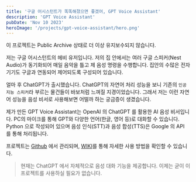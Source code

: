 ```yaml
---
title: '구글 어시스턴트가 똑똑해졌으면 좋겠어, GPT Voice Assistant'
description: 'GPT Voice Assistant'
pubDate: 'Nov 10 2023'
heroImage: '/projects/gpt-voice-assistant/hero.png'
---
```



<Warning>
  이 프로젝트는 Public Archive 상태로 더 이상 유지보수되지 않습니다.
</Warning>

저는 구글 어시스턴트의 헤비 유저입니다. 저의 집 안에서는 여러 구글 스피커(Nest Audio)가 동기화되어 매일 음악을 틀고 제 음성 명령을 수행합니다. 집안의 수많은 전자기기도 구글과 연동되어 제어되도록 구성되어 있습니다.

얼마 후 ChatGPT가 출시했습니다. ChatGPT의 자연어 처리 성능을 보니 기존의 `인공지능 스피커`라 부르는 물건들이 바보처럼 느껴질 지경이었습니다. 그래서 저는 이런 자연어 성능을 음성 비서로 사용해보면 어떨까 하는 궁금증이 생겼습니다.

제가 만든 GPT Voice Assistant는 OpenAI 의 ChatGPT 를 활용한 AI 음성 비서입니다. PC의 마이크를 통해 GPT와 다양한 언어(한글, 영어 등)로 대화할 수 있습니다. Python 으로 작성되어 있으며 음성 인식(STT)과 음성 합성(TTS)은 Google 의 API 를 통해 처리됩니다.

프로젝트는 [Github](https://github.com/winetree94/GPT-Voice-Assistant) 에서 관리되며, [WIKI](https://github.com/winetree94/GPT-Voice-Assistant/wiki)를 통해 자세한 사용 방법을 확인할 수 있습니다.

> 현재는 ChatGPT 에서 자체적으로 음성 대화 기능을 제공합니다. 이제는 굳이 이 프로젝트를 사용하실 필요가 없습니다.

<br />

